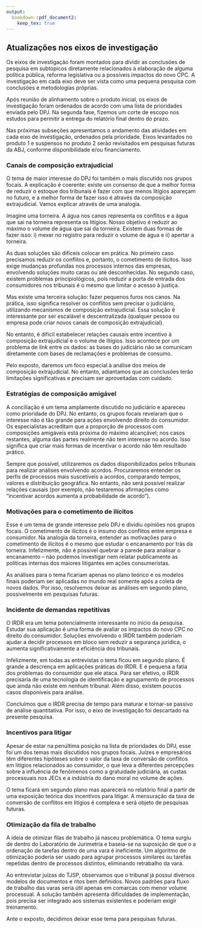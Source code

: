 ```yaml
---
output: 
  bookdown::pdf_document2:
    keep_tex: true
---
```


## Atualizações nos eixos de investigação

Os eixos de investigação foram montados para dividir as conclusões de pesquisa em subtópicos diretamente relacionados à elaboração de alguma política pública, reforma legislativa ou a possíveis impactos do novo CPC. A investigação em cada eixo deve ser vista como uma pequena pesquisa com conclusões e metodologias próprias.

Após reunião de alinhamento sobre o produto inicial, os eixos de investigação foram ordenados de acordo com uma lista de prioridades enviada pelo DPJ. Na segunda fase, fizemos um corte de escopo nos estudos para permitir a entrega do relatório final dentro do prazo.

Nas próximas subseções apresentamos o andamento das atividades em cada eixo de investigação, ordenados pela prioridade. Eixos levantados no produto 1 e suspensos no produto 2 serão revisitados em pesquisas futuras da ABJ, conforme disponibilidade e/ou financiamento.

### Canais de composição extrajudicial

O tema de maior interesse do DPJ foi também o mais discutido nos grupos focais. A explicação é coerente: existe um consenso de que a melhor forma de reduzir o estoque dos tribunais é fazer com que menos litígios apareçam no futuro, e a melhor forma de fazer isso é através da composição extrajudicial. Vamos explicar através de uma analogia.

Imagine uma torneira. A água nos canos representa os conflitos e a água que sai na torneira representa os litígios. Nosso objetivo é reduzir ao máximo o volume de água que sai da torneira. Existem duas formas de fazer isso: i) mexer no registro para reduzir o volume de água e ii) apertar a torneira. 

As duas soluções são difíceis colocar em prática. No primeiro caso precisamos reduzir os conflitos e, portanto, o cometimento de ilícitos. Isso exige mudanças profundas nos processos internos das empresas, envolvendo soluções muito caras ou até desconhecidas. No segundo caso, existem problemas principiológicos, pois reduzir a porta de entrada dos consumidores nos tribunais é o mesmo que limitar o acesso à justiça.

Mas existe uma terceira solução: fazer pequenos furos nos canos. Na prática, isso significa resolver os conflitos sem precisar o judiciário, utilizando mecanismos de composição extrajudicial. Essa solução é interessante por ser escalável e descentralizada (qualquer pessoa ou empresa pode criar novos canais de composição extrajudicial).

No entanto, é difícil estabelecer relações causais entre incentivo à composição extrajudicial e o volume de litígios. Isso acontece por um problema de *link* entre os dados: as bases do judiciário não se comunicam diretamente com bases de reclamações e problemas de consumo. 

Pelo exposto, daremos um foco especial à análise dos meios de composição extrajudicial. No entanto, adiantamos que as conclusões terão limitações significativas e precisam ser aproveitadas com cuidado.

### Estratégias de composição amigável

A conciliação é um tema amplamente discutido no judiciário e apareceu como prioridade do DPJ. No entanto, os grupos focais revelaram que o interesse não é tão grande para ações envolvendo direito do consumidor. Os especialistas acreditam que a proporção de processos com composições amigáveis está próxima do máximo alcançável; nos casos restantes, alguma das partes realmente não tem interesse no acordo. Isso significa que criar mais formas de incentivar o acordo não têm resultado prático.

Sempre que possível, utilizaremos os dados disponibilizados pelos tribunais para realizar análises envolvendo acordos. Procuraremos entender os perfis de processos mais suscetíveis a acordos, comparando tempos, valores e distribuição geográfica. No entanto, não será possível realizar relações causais (por exemplo, não testaremos afirmações como "incentivar acordos aumenta a probabilidade de acordo").

### Motivações para o cometimento de ilícitos

Esse é um tema de grande interesse pelo DPJ e dividiu opiniões nos grupos focais. O cometimento de ilícitos é o insumo dos conflitos entre empresa e consumidor. Na analogia da torneira, entender as motivações para o cometimento de ilícitos é o mesmo que estudar o encanamento por trás da torneira. Infelizmente, não é possível quebrar a parede para analisar o encanamento -- não podemos investigar nem relatar publicamente as políticas internas dos maiores litigantes em ações consumeristas. 

As análises para o tema ficariam apenas no plano teórico e os modelos finais poderiam ser aplicadas no mundo real somente após a coleta de novos dados. Por isso, resolvemos deixar as análises em segundo plano, possivelmente em pesquisas futuras.

### Incidente de demandas repetitivas

O IRDR era um tema potencialmente interessante no início da pesquisa. Estudar sua aplicação é uma forma de avaliar os impactos do novo CPC no direito do consumidor. Soluções envolvendo o IRDR também poderiam ajudar a decidir processos em bloco sem reduzir a segurança jurídica, o aumenta significativamente a eficiência dos tribunais.

Infelizmente, em todas as entrevistas o tema ficou em segundo plano. É grande a descrença em aplicações práticas do IRDR. E é pequena a fatia dos problemas do consumidor que ele ataca. Para ser efetivo, o IRDR precisaria de uma tecnologia de identificação e agrupamento de processos que ainda não existe em nenhum tribunal. Além disso, existem poucos casos disponíveis para análise.

Concluímos que o IRDR precisa de tempo para maturar e tornar-se passivo de análise quantitativa. Por isso, o eixo de investigação foi descartado na presente pesquisa.

### Incentivos para litigar

Apesar de estar na penúltima posição na lista de prioridades do DPJ, esse foi um dos temas mais discutidos nos grupos focais. Juízes e empresários têm diferentes hipóteses sobre o valor da taxa de conversão de conflitos em litígios relacionados ao consumidor, o que leva a diferentes percepções sobre a influência de fenômenos como a gratuidade judiciária, as custas processuais nos JECs e a indústria do dano moral no volume de ações.

O tema ficará em segundo plano mas aparecerá no relatório final a partir de uma exposição teórica dos incentivos para litigar. A mensuração da taxa de conversão de conflitos em litígios é complexa e será objeto de pesquisas futuras.

### Otimização da fila de trabalho

A ideia de otimizar filas de trabalho já nasceu problemática. O tema surgiu de dentro do Laboratório de Jurimetria e baseia-se na suposição de que o a ordenação de tarefas dentro de uma vara é ineficiente. Um algoritmo de otimização poderia ser usado para agrupar processos similares ou tarefas repetidas dentro de processos distintos, eliminando retrabalho da vara.

Ao entrevistar juízas do TJSP, observamos que o tribunal já possui diversos modelos de documentos e ritos bem definidos. Novos padrões para fluxo de trabalho das varas seria útil apenas em comarcas com menor volume processual. A solução também apresenta dificuldades de implementação, pois precisa ser integrado aos sistemas existentes e poderiam exigir treinamento. 

Ante o exposto, decidimos deixar esse tema para pesquisas futuras.
